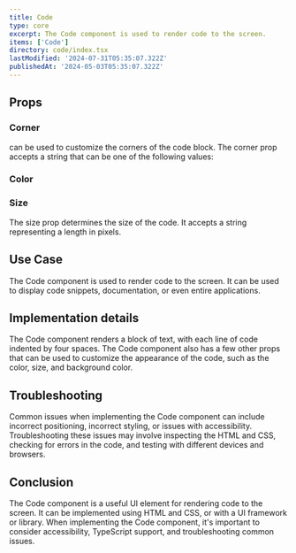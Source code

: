 ```yaml
---
title: Code
type: core
excerpt: The Code component is used to render code to the screen.
items: ['Code']
directory: code/index.tsx
lastModified: '2024-07-31T05:35:07.322Z'
publishedAt: '2024-05-03T05:35:07.322Z'
---
```


## Props

### Corner

can be used to customize the corners of the code block. The corner prop accepts a string that can be one of the following values:

<Playground direction="column" name="codeCorner" root="code" />

### Color

<Playground direction="column" name="codeColor" root="code" />

### Size

The size prop determines the size of the code. It accepts a string representing a length in pixels.

<Playground direction="column" name="codeSize" root="code" />

## Use Case

The Code component is used to render code to the screen. It can be used to display code snippets, documentation, or even entire applications.

## Implementation details

The Code component renders a block of text, with each line of code indented by four spaces. The Code component also has a few other props that can be used to customize the appearance of the code, such as the color, size, and background color.

## Troubleshooting

Common issues when implementing the Code component can include incorrect positioning, incorrect styling, or issues with accessibility. Troubleshooting these issues may involve inspecting the HTML and CSS, checking for errors in the code, and testing with different devices and browsers.

## Conclusion

The Code component is a useful UI element for rendering code to the screen. It can be implemented using HTML and CSS, or with a UI framework or library. When implementing the Code component, it's important to consider accessibility, TypeScript support, and troubleshooting common issues.
